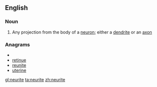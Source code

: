 ==English==

===Noun===
{{en-noun}}

# {{neuroanatomy}} Any projection from the body of a [[neuron]]; either a [[dendrite]] or an [[axon]]

===Anagrams===
* {{alphagram|eeinrtu}}
* [[retinue#English|retinue]]
* [[reunite#English|reunite]]
* [[uterine#English|uterine]]

[[gl:neurite]]
[[ta:neurite]]
[[zh:neurite]]